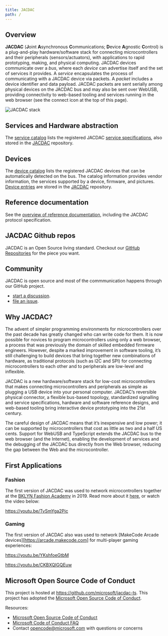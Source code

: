 ```yaml
---
title: JACDAC
path: /
---
```


## Overview

**JACDAC** (**J**oint **A**synchronous **C**ommunications; **D**evice **A**gnostic **C**ontrol) is a plug-and-play hardware/software stack for connecting microcontrollers and their peripherals (sensors/actuators), with applications to rapid prototyping, making, and physical computing. JACDAC devices communicate over a *bus*, where each *device* can advertise itself and the set of services it provides. A *service* encapsulates the process of communicating with a JACDAC device via packets. A *packet* includes a device identifier and data payload. JACDAC packets are sent serially among physical devices on the JACDAC bus and may also be sent over WebUSB, providing connectivity to web-based tooling and services running in the web browser (see the connect icon at the top of this page).

![JACDAC stack](../../../jacdac-spec/spec/images/jacdac-stack.png)

## Services and Hardware abstraction

The [service catalog](/services) lists the registered JACDAC [service specifications](/reference/service-specification), also stored in the [JACDAC](https://github.com/microsoft/jacdac) repository.

<ServiceSpecificationList count={3} shuffle={true} />

## Devices

The [device catalog](/devices) lists the registered JACDAC devices that can be automatically detected on the bus. 
The catalog information provides vendor information, the services supported by a device, firmware, and pictures. 
[Device entries](/reference/device-specification) are stored in the [JACDAC](https://github.com/microsoft/jacdac) repository.

<DeviceSpecificationList count={3} shuffle={true} />

## Reference documentation

See the [overview of reference documentation](/reference/), including the JACDAC protocol specification.

## JACDAC Github repos

JACDAC is an Open Source living standard. Checkout our [GitHub Repositories](/github) for the piece you want.

## Community

JACDAC is open source and most of the commmunication happens through our GitHub project.

* [start a discussion](https://github.com/microsoft/jacdac/discussions).
* [file an issue](https://github.com/microsoft/jacdac/issues).

## Why JACDAC?

The advent of simpler programming environments for microcontrollers over the past decade has greatly changed who can write code for them. It is now possible for novices to program microcontrollers using only a web browser, a process that was previously the domain of skilled embedded firmware engineers. However, despite a marked improvement in software tooling, it’s still challenging to build devices that bring together new combinations of hardware, as traditional protocols (such as I2C and SPI) for connecting microcontrollers to each other and to peripherals are low-level and inflexible. 

JACDAC is a new hardware/software stack for low-cost microcontrollers that makes connecting microcontrollers and peripherals as simple as plugging a USB device into your personal computer. JACDAC’s reversible physical connector, a flexible bus-based topology, standardized signalling and service specifications, hardware and software reference designs, and web-based tooling bring interactive device prototyping into the 21st century. 

The careful design of JACDAC means that it’s inexpensive and low power; it can be supported by microcontrollers that cost as little as two and a half US cents.  Support for WebUSB and TypeScript extends the JACDAC bus to the web browser (and the Internet), enabling the development of services and the debugging of the JACDAC bus directly from the Web browser, 
reducing the gap between the Web and the microcontroller.

## First Applications

### Fashion

The first version of JACDAC was used to network microcontrollers together at the 
[BKLYN Fashion Academy](https://www.bklynlibrary.org/bklyn-fashion-academy) in 2019.
Read more about it [here](https://www.microsoft.com/en-us/research/blog/fashion-forward-researchers-designers-debut-new-tech-on-new-york-city-runway), 
or watch the video below:

https://youtu.be/TvSmYga2Pic

### Gaming

The first version of JACDAC also was used to network [MakeCode Arcade devices][https://arcade.makecode.com]
for multi-player gaming experiences:

https://youtu.be/YKshfoeGtbM

https://youtu.be/CKBXQIGQEuw

## Microsoft Open Source Code of Conduct

This project is hosted at https://github.com/microsoft/jacdac-ts. This project has adopted the [Microsoft Open Source Code of Conduct](https://opensource.microsoft.com/codeofconduct/).

Resources:

- [Microsoft Open Source Code of Conduct](https://opensource.microsoft.com/codeofconduct/)
- [Microsoft Code of Conduct FAQ](https://opensource.microsoft.com/codeofconduct/faq/)
- Contact [opencode@microsoft.com](mailto:opencode@microsoft.com) with questions or concerns
